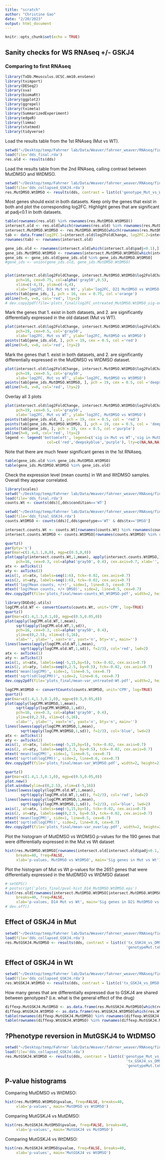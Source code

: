 ```yaml
---
title: "scratch"
author: "Christine Gao"
date: "2/20/2023"
output: html_document
---
```


```r
knitr::opts_chunk$set(echo = TRUE)
```

## Sanity checks for WS RNAseq +/- GSKJ4

### Comparing to first RNAseq
```r
library(TxDb.Mmusculus.UCSC.mm10.ensGene)
library(tximport)
library(DESeq2)
library(sva)
library(biomaRt)
library(ggplot2)
library(ggrepel)
library(tximeta)
library(SummarizedExperiment)
library(edgeR)
library(limma)
library(statmod)
library(tidyverse)
```

Load the results table from the 1st RNAseq (Mut vs WT).
```r
setwd("~/Desktop/temp/Fahrner lab/Data/Weaver/fahrner_weaver/RNAseq/final_analysis/BigStuff")
load(file='dds_final.rda')
res.old <- results(dds)
```

Load the results table from the 2nd RNAseq, calling contrast between MutDMSO and WtDMSO.
```r
setwd("~/Desktop/temp/Fahrner lab/Data/Weaver/fahrner_weaver/RNAseq/final_analysis")
load(file='dds_collapsed_GSKJ4.rda')
res.MutDMSO.WtDMSO <- results(dds, contrast = list(c('genotype_Mut_vs_WT')))
```

Most genes should exist in both datasets. Keep only the genes that exist in both and plot the corresponding log2FC. Highlight genes that are significant at padj<0.1 in both datasets.
```r
table(rownames(res.old) %in% rownames(res.MutDMSO.WtDMSO))
intersect.old <- res.old[which(rownames(res.old) %in% rownames(res.MutDMSO.WtDMSO)==TRUE),]
intersect.MutDMSO.WtDMSO <- res.MutDMSO.WtDMSO[which(rownames(res.MutDMSO.WtDMSO) %in% rownames(res.old)==TRUE),]
tab <- data.frame(log2FC.1=intersect.old$log2FoldChange, log2FC.2=intersect.MutDMSO.WtDMSO$log2FoldChange)
rownames(tab) <- rownames(intersect.old)

gene_ids.old <- rownames(intersect.old[which(intersect.old$padj<0.1),])
gene_ids.MutDMSO.WtDMSO <- rownames(intersect.MutDMSO.WtDMSO[which(intersect.MutDMSO.WtDMSO$padj<0.1),])
gene_ids <- gene_ids.old[gene_ids.old %in% gene_ids.MutDMSO.WtDMSO]
#gene_ids <- union(gene_ids.old, gene_ids.MutDMSO.WtDMSO)


plot(intersect.old$log2FoldChange, intersect.MutDMSO.WtDMSO$log2FoldChange, 
     pch=16, cex=0.75, col=alpha('gray50',0.5),
     xlim=c(-4,3), ylim=c(-4,4),
     xlab='log2FC, D14 Mut vs Wt', ylab='log2FC, D21 MutDMSO vs WtDMSO')
points(tab[gene_ids, ], pch = 16, cex = 0.75, col ='orange')
abline(h=0, v=0, col='red', lty=2)
# dev.copy2pdf(file='plots_final/log2FC_untreated_MutDMSO.WtDMSO_sig-only.pdf')
```


Mark the genes that 1. exist in both datasets, and 2. are significantly differentially expressed in the old dataset (Mut vs WT).
```r
plot(intersect.old$log2FoldChange, intersect.MutDMSO.WtDMSO$log2FoldChange, 
     pch=19, cex=0.5, col='gray50',
     xlab='log2FC, Mut vs WT', ylab='log2FC, MutDMSO vs WtDMSO')
points(tab[gene_ids.old, ], pch = 19, cex = 0.5, col ='red')
abline(h=0, v=0, col='red', lty=2)
```

Mark the genes that 1. exist in both datasets, and 2. are significantly differentially expressed in the MutDMSO vs WtDMSO dataset.
```r
plot(intersect.old$log2FoldChange, intersect.MutDMSO.WtDMSO$log2FoldChange, 
     pch=19, cex=0.5, col='gray50',
     xlab='log2FC, Mut vs WT', ylab='log2FC, MutDMSO vs WtDMSO')
points(tab[gene_ids.MutDMSO.WtDMSO, ], pch = 19, cex = 0.5, col ='deepskyblue')
abline(h=0, v=0, col='red', lty=2)
```

Overlay all 3 plots
```r
plot(intersect.old$log2FoldChange, intersect.MutDMSO.WtDMSO$log2FoldChange, 
     pch=19, cex=0.5, col='gray50',
     xlab='log2FC, Mut vs WT', ylab='log2FC, MutDMSO vs WtDMSO')
points(tab[gene_ids.old, ], pch = 19, cex = 0.5, col = 'red')
points(tab[gene_ids.MutDMSO.WtDMSO, ], pch = 19, cex = 0.5, col = 'deepskyblue')
points(tab[gene_ids, ], pch = 19, cex = 0.5, col ='purple')
abline(h=0, v=0, col='red', lty=2)
legend <- legend('bottomleft', legend=c('sig in Mut vs WT','sig in MutDMSO vs WtDMSO','sig in both'),
                   col=c('red','deepskyblue','purple'), lty=c(NA,NA,NA), pch=c(19,19,19), lwd=c(NA,NA,NA), cex=1, bty='n')
```

Note that there are much fewer significant genes in the 1st RNAseq.
```r
table(gene_ids.old %in% gene_ids.MutDMSO.WtDMSO)
table(gene_ids.MutDMSO.WtDMSO %in% gene_ids.old)
```

Check the expression level (mean counts) in Wt and WtDMSO samples. Overall they appear correlated.
```r
library(scales)
setwd("~/Desktop/temp/Fahrner lab/Data/Weaver/fahrner_weaver/RNAseq/final_analysis/BigStuff")
load(file='dds_final.rda')
counts.Wt <- counts(dds)[,dds$condition=='WT']

setwd("~/Desktop/temp/Fahrner lab/Data/Weaver/fahrner_weaver/RNAseq/final_analysis/BigStuff")
load(file='dds_final_GSKJ4.rda')
counts.WtDMSO <- counts(dds)[,dds$genotype=='WT' & dds$tx=='DMSO']

intersect.counts.Wt <- counts.Wt[rownames(counts.Wt) %in% rownames(counts.WtDMSO),]
intersect.counts.WtDMSO <- counts.WtDMSO[rownames(counts.WtDMSO) %in% rownames(counts.Wt),]

quartz()
par(pty='s')
par(mar=c(1.4,1.1,0,0), mgp=c(0.5,0,0))
plot(apply(intersect.counts.Wt,1,mean), apply(intersect.counts.WtDMSO,1,mean), log='xy',
     pch=16, cex=0.3, col=alpha('gray50', 0.4), cex.axis=0.7, xlab='', ylab='', xaxt='n', yaxt='n')
atx <- axTicks(1)
aty <- axTicks(2)
axis(1, at=atx, labels=seq(1:6), tck=-0.02, cex.axis=0.7)
axis(2, at=aty, labels=seq(1:6), tck=-0.02, cex.axis=0.7)
mtext('log(Mean counts, +/+)', side=1, line=0.5, cex=0.7)
mtext('log(Mean counts, +/+ DMSO)', side=2, line=0.5, cex=0.7)
dev.copy2pdf(file='plots_final/mean-counts_Wt_WtDMSO.pdf', width=2, height=2)

library(DGEobj.utils)
logCPM.old.WT <- convertCounts(counts.Wt, unit='CPM', log=TRUE)
quartz()
par(mar=c(1.4,1.3,0.1,0), mgp=c(0.5,0.05,0))
plot(apply(logCPM.old.WT,1,mean),
     sqrt(apply(logCPM.old.WT,1,sd)),
     pch=16, cex=0.3, col=alpha('gray50', 0.4),
     ylim=c(0,2.5), xlim=c(-5,16),
     xlab='', ylab='', xaxt='n', yaxt='n', bty='n', main='')
lines(lowess(apply(logCPM.old.WT,1,mean),
       sqrt(apply(logCPM.old.WT,1,sd)), f=2/3), col='red', lwd=2)
atx <- axTicks(1)
aty <- axTicks(2)
axis(1, at=atx, labels=seq(-5,15,by=5), tck=-0.02, cex.axis=0.7)
axis(2, at=aty, labels=seq(0,2.5, by=0.5), tck=-0.02, cex.axis=0.7)
mtext('mean(logCPM)', side=1, line=0.5, cex=0.7)
mtext('sqrt(sd(logCPM))', side=2, line=0.6, cex=0.7)
dev.copy2pdf(file='plots_final/mean-var_untreated-Wt.pdf', width=2, height=2)

logCPM.WtDMSO <- convertCounts(counts.WtDMSO, unit='CPM', log=TRUE)
quartz()
par(mar=c(1.4,1.3,0.1,0), mgp=c(0.5,0.05,0))
plot(apply(logCPM.WtDMSO,1,mean),
     sqrt(apply(logCPM.WtDMSO,1,sd)),
     pch=16, cex=0.3, col=alpha('gray50', 0.4),
     ylim=c(0,2.5), xlim=c(-5,16),
     xlab='', ylab='', xaxt='n', yaxt='n', bty='n', main='')
lines(lowess(apply(logCPM.WtDMSO,1,mean),
       sqrt(apply(logCPM.WtDMSO,1,sd)), f=2/3), col='blue', lwd=2)
atx <- axTicks(1)
aty <- axTicks(2)
axis(1, at=atx, labels=seq(-5,15,by=5), tck=-0.02, cex.axis=0.7)
axis(2, at=aty, labels=seq(0,2.5, by=0.5), tck=-0.02, cex.axis=0.7)
mtext('mean(logCPM)', side=1, line=0.5, cex=0.7)
mtext('sqrt(sd(logCPM))', side=2, line=0.6, cex=0.7)
dev.copy2pdf(file='plots_final/mean-var_WtDMSO.pdf', width=2, height=2)

quartz()
par(mar=c(1.4,1.3,0.1,0), mgp=c(0.5,0.05,0))
plot.new()
plot.window(ylim=c(0,2.5), xlim=c(-5,16))
lines(lowess(apply(logCPM.old.WT,1,mean),
       sqrt(apply(logCPM.old.WT,1,sd)), f=2/3), col='red', lwd=2)
lines(lowess(apply(logCPM.WtDMSO,1,mean),
       sqrt(apply(logCPM.WtDMSO,1,sd)), f=2/3), col='blue', lwd=2)
axis(1, at=atx, labels=seq(-5,15,by=5), tck=-0.02, cex.axis=0.7)
axis(2, at=aty, labels=seq(0,2.5, by=0.5), tck=-0.02, cex.axis=0.7)
mtext('mean(logCPM)', side=1, line=0.5, cex=0.7)
mtext('sqrt(sd(logCPM))', side=2, line=0.6, cex=0.7)
dev.copy2pdf(file='plots_final/mean-var_overlay.pdf', width=2, height=2)

```


Plot the histogram of MutDMSO vs WtDMSO p-values for the 190 genes that were differentially expressed in the Mut vs Wt dataset
```r
hist(res.MutDMSO.WtDMSO[rownames(intersect.old[intersect.old$padj<0.1,]),]$pvalue, 
     breaks=40, freq=FALSE,
     xlab='p-values, MutDMSO vs WtDMSO', main='Sig genes in Mut vs Wt')
```

Plot the histogram of Mut vs Wt p-values for the 2651 genes that were differentially expressed in the MutDMSO vs WtDMSO dataset
```r
# setEPS()
# postscript('plots_final/pval-hist_D14_MutDMSO.WtDMSO.eps')
hist(res.old[rownames(intersect.MutDMSO.WtDMSO[intersect.MutDMSO.WtDMSO$padj<0.1,]),]$pvalue, 
     breaks=40, freq=FALSE,
     xlab='p-values, D14 Mut vs Wt', main='Sig genes in D21 MutDMSO vs WtDMSO')
# dev.off()
```


## Effect of GSKJ4 in Mut

```r
setwd("~/Desktop/temp/Fahrner lab/Data/Weaver/fahrner_weaver/RNAseq/final_analysis")
load(file='dds_collapsed_GSKJ4.rda')
res.MutGSKJ4.MutDMSO <- results(dds, contrast = list(c('tx_GSKJ4_vs_DMSO',
                                                       'genotypeMut.txGSKJ4')))
```

## Effect of GSKJ4 in Wt

```r
setwd("~/Desktop/temp/Fahrner lab/Data/Weaver/fahrner_weaver/RNAseq/final_analysis")
load(file='dds_collapsed_GSKJ4.rda')
res.WtGSKJ4.WtDMSO <- results(dds, contrast = list(c('tx_GSKJ4_vs_DMSO')))
```

How many genes that are differentially expressed due to GSKJ4 are shared between genotypes? (i.e. what is the general effect of the drug)
```r
diffexp.MutGSKJ4.MutDMSO <- as.data.frame(res.MutGSKJ4.MutDMSO[which(res.MutGSKJ4.MutDMSO$padj <0.1),])
diffexp.WtGSKJ4.WtDMSO <- as.data.frame(res.WtGSKJ4.WtDMSO[which(res.WtGSKJ4.WtDMSO$padj <0.1),])
table(rownames(diffexp.MutGSKJ4.MutDMSO) %in% rownames(diffexp.WtGSKJ4.WtDMSO))
table(rownames(diffexp.WtGSKJ4.WtDMSO) %in% rownames(diffexp.MutGSKJ4.MutDMSO))
```


## ?Phenotype reversion in MutGSKJ4 to WtDMSO

```r
setwd("~/Desktop/temp/Fahrner lab/Data/Weaver/fahrner_weaver/RNAseq/final_analysis")
load(file='dds_collapsed_GSKJ4.rda')
res.MutGSKJ4.WtDMSO <- results(dds, contrast = list(c('genotype_Mut_vs_WT',
                                                       'tx_GSKJ4_vs_DMSO',
                                                       'genotypeMut.txGSKJ4')))
```

## P-value histograms
Comparing MutDMSO vs WtDMSO:
```r
hist(res.MutDMSO.WtDMSO$pvalue, freq=FALSE, breaks=40,
     xlab='p-values', main='MutDMSO vs WtDMSO')
```

Comparing MutGSKJ4 vs MutDMSO:
```r
hist(res.MutGSKJ4.MutDMSO$pvalue, freq=FALSE, breaks=40,
     xlab='p-values', main='MutGSKJ4 vs MutDMSO')
```

Comparing MutGSKJ4 vs WtDMSO:
```r
hist(res.MutGSKJ4.WtDMSO$pvalue, freq=FALSE, breaks=40,
     xlab='p-values', main='MutGSKJ4 vs WtDMSO')
```
